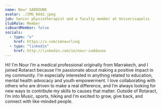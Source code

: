 ```yaml
---
name: Nour SADDOUNE
avatar: ./IMG_6642.jpeg
job: Senior physiotherapist and a faculty member at Univerisapolis
clubRole: Member
isBoardMember: false
socials:
  - type: "x"
    href: https://x.com/imnourling
  - type: "linkedin"
    href: http://linkedin.com/in/nour-saddoune
---
```


Hi! I’m Nour I’m a medical professional originally from Marrakech, and I joined Rotaract because I’m passionate about making a positive impact in my community. I'm especially interested in anything related to education, mental health advocacy and youth empowerment. I love collaborating with others who are driven to make a real difference, and I’m always looking for new ways to contribute my skills to causes that matter. Outside of Rotaract, I’m into Music, sports, hiking  and I’m excited to grow, give back, and connect with like-minded people.

